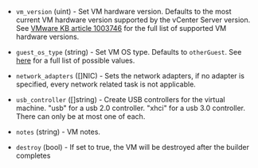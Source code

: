 <!-- Code generated from the comments of the CreateConfig struct in builder/vsphere/iso/step_create.go; DO NOT EDIT MANUALLY -->

- `vm_version` (uint) - Set VM hardware version. Defaults to the most current VM hardware
  version supported by the vCenter Server version. See
  [VMware KB article 1003746](https://kb.vmware.com/s/article/1003746) for
  the full list of supported VM hardware versions.

- `guest_os_type` (string) - Set VM OS type. Defaults to `otherGuest`. See [
  here](https://developer.vmware.com/apis/358/vsphere/doc/vim.vm.GuestOsDescriptor.GuestOsIdentifier.html)
  for a full list of possible values.

- `network_adapters` ([]NIC) - Sets the network adapters, if no adapter is specified, every network related task is not applicable.

- `usb_controller` ([]string) - Create USB controllers for the virtual machine. "usb" for a usb 2.0 controller. "xhci" for a usb 3.0 controller. There can only be at most one of each.

- `notes` (string) - VM notes.

- `destroy` (bool) - If set to true, the VM will be destroyed after the builder completes

<!-- End of code generated from the comments of the CreateConfig struct in builder/vsphere/iso/step_create.go; -->

